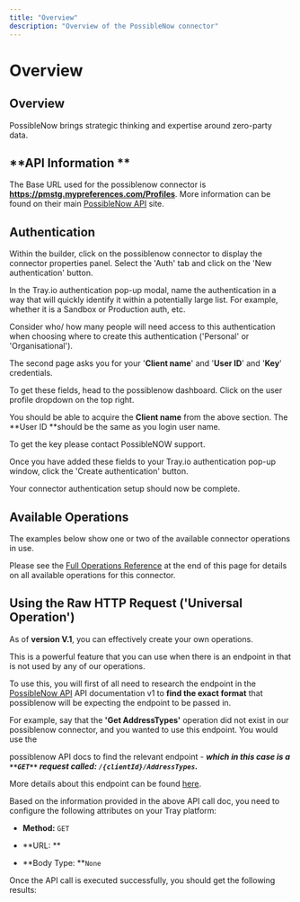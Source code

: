 ```yaml
---
title: "Overview"
description: "Overview of the PossibleNow connector"
---
```


# Overview

## Overview

PossibleNow brings strategic thinking and expertise around zero-party data.

## **API Information **

The Base URL used for the possiblenow connector is **https://pmstg.mypreferences.com/Profiles**. More information can be found on their main [PossibleNow API](https://pmstg.mypreferences.com/Profiles/Help) site.

## Authentication

Within the builder, click on the possiblenow connector to display the connector properties panel. Select the 'Auth' tab and click on the 'New authentication' button.

In the Tray.io authentication pop-up modal, name the authentication in a way that will quickly identify it within a potentially large list. For example, whether it is a Sandbox or Production auth, etc.

Consider who/ how many people will need access to this authentication when choosing where to create this authentication ('Personal' or 'Organisational').

The second page asks you for your '**Client name**' and '**User ID**'  and '**Key**' credentials.

To get these fields, head to the possiblenow dashboard. Click on the user profile dropdown on the top right.

You should be able to acquire the **Client name** from the above section. The **User ID **should be the same as you login user name.

To get the key please contact PossibleNOW support.

Once you have added these fields to your Tray.io authentication pop-up window, click the 'Create authentication' button. 

Your connector authentication setup should now be complete.

## Available Operations

The examples below show one or two of the available connector operations in use.

Please see the [Full Operations Reference](#operationsFull) at the end of this page for details on all available operations for this connector.

## Using the Raw HTTP Request ('Universal Operation')

As of **version V.1**, you can effectively create your own operations.

This is a powerful feature that you can use when there is an endpoint in  that is not used by any of our operations.

To use this, you will first of all need to research the endpoint in the [PossibleNow API](https://pmstg.mypreferences.com/Profiles/Help) API documentation v1 to **find the exact format** that possiblenow will be expecting the endpoint to be passed in.

For example, say that the **'Get AddressTypes'** operation did not exist in our possiblenow connector, and you wanted to use this endpoint. You would use the

possiblenow API docs to find the relevant endpoint - ***which in this case is a ***`**GET**`*** request called: ***`/{clientId}/AddressTypes`***.***

More details about this endpoint can be found [here](https://pmstg.mypreferences.com/Profiles/swagger/ui/index#!/Config/Config_GetAddressTypes ).

Based on the information provided in the above API call doc, you need to configure the following attributes on your Tray platform:

- **Method:** `GET`
- **URL: **

- **Body Type: **`None`

Once the API call is executed successfully,  you should get the following results:
